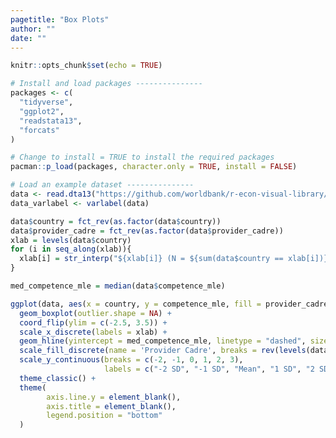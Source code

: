 ```yaml
---
pagetitle: "Box Plots"
author: ""
date: ""
---
```


```r
knitr::opts_chunk$set(echo = TRUE)
```

```r

# Install and load packages ---------------
packages <- c(
  "tidyverse",
  "ggplot2",
  "readstata13",
  "forcats"
)

# Change to install = TRUE to install the required packages
pacman::p_load(packages, character.only = TRUE, install = FALSE)

# Load an example dataset ---------------
data <- read.dta13("https://github.com/worldbank/r-econ-visual-library/raw/master/Library/Data/BoxPlot.dta")
data_varlabel <- varlabel(data)

data$country = fct_rev(as.factor(data$country))
data$provider_cadre = fct_rev(as.factor(data$provider_cadre))
xlab = levels(data$country)
for (i in seq_along(xlab)){
  xlab[i] = str_interp("${xlab[i]} (N = ${sum(data$country == xlab[i])})")
}

med_competence_mle = median(data$competence_mle)

ggplot(data, aes(x = country, y = competence_mle, fill = provider_cadre)) +
  geom_boxplot(outlier.shape = NA) +
  coord_flip(ylim = c(-2.5, 3.5)) +
  scale_x_discrete(labels = xlab) +
  geom_hline(yintercept = med_competence_mle, linetype = "dashed", size = 0.3) +
  scale_fill_discrete(name = 'Provider Cadre', breaks = rev(levels(data$provider_cadre))) +
  scale_y_continuous(breaks = c(-2, -1, 0, 1, 2, 3),
                     labels = c("-2 SD", "-1 SD", "Mean", "1 SD", "2 SD", "3 SD")) +
  theme_classic() +
  theme(
        axis.line.y = element_blank(),
        axis.title = element_blank(),
        legend.position = "bottom"
  )

```
